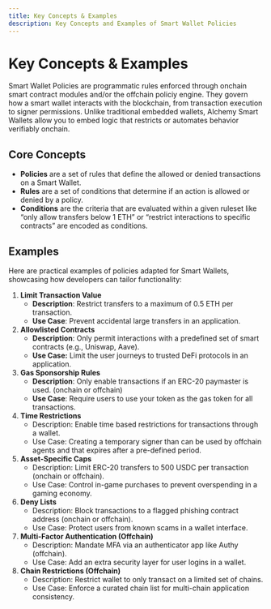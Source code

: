 ```yaml
---
title: Key Concepts & Examples
description: Key Concepts and Examples of Smart Wallet Policies
---
```


# **Key Concepts & Examples**

Smart Wallet Policies are programmatic rules enforced through onchain smart contract modules and/or the offchain policiy engine. They govern how a smart wallet interacts with the blockchain, from transaction execution to signer permissions. Unlike traditional embedded wallets, Alchemy Smart Wallets allow you to embed logic that restricts or automates behavior verifiably onchain.

## **Core Concepts**

- **Policies** are a set of rules that define the allowed or denied transactions on a Smart Wallet.
- **Rules** are a set of conditions that determine if an action is allowed or denied by a policy.
- **Conditions** are the criteria that are evaluated within a given ruleset like “only allow transfers below 1 ETH” or “restrict interactions to specific contracts” are encoded as conditions.

## **Examples**

Here are practical examples of policies adapted for Smart Wallets, showcasing how developers can tailor functionality:

1. **Limit Transaction Value**
   - **Description**: Restrict transfers to a maximum of 0.5 ETH per transaction.
   - **Use Case**: Prevent accidental large transfers in an application.
2. **Allowlisted Contracts**
   - **Description**: Only permit interactions with a predefined set of smart contracts (e.g., Uniswap, Aave).
   - **Use Case:** Limit the user journeys to trusted DeFi protocols in an application.
3. **Gas Sponsorship Rules**
   - **Description**: Only enable transactions if an ERC-20 paymaster is used. (onchain or offchain)
   - **Use Case**: Require users to use your token as the gas token for all transactions.
4. **Time Restrictions**
   - Description: Enable time based restrictions for transactions through a wallet.
   - Use Case: Creating a temporary signer than can be used by offchain agents and that expires after a pre-defined period.
5. **Asset-Specific Caps**
   - Description: Limit ERC-20 transfers to 500 USDC per transaction (onchain or offchain).
   - Use Case: Control in-game purchases to prevent overspending in a gaming economy.
6. **Deny Lists**
   - Description: Block transactions to a flagged phishing contract address (onchain or offchain).
   - Use Case: Protect users from known scams in a wallet interface.
7. **Multi-Factor Authentication (Offchain)**
   - Description: Mandate MFA via an authenticator app like Authy (offchain).
   - Use Case: Add an extra security layer for user logins in a wallet.
8. **Chain Restrictions (Offchain)**
   - Description: Restrict wallet to only transact on a limited set of chains.
   - Use Case: Enforce a curated chain list for multi-chain application consistency.
